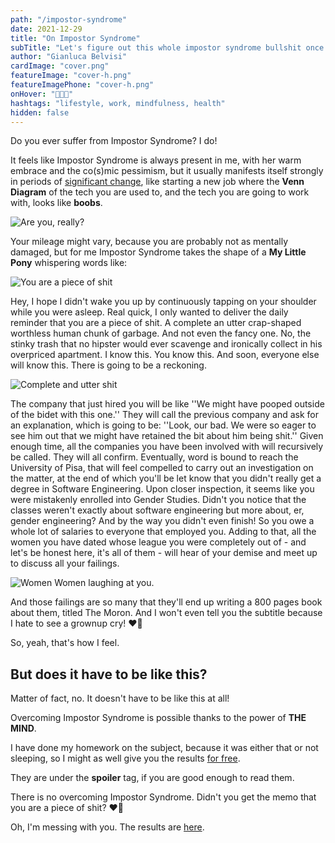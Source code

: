 ```yaml
---
path: "/impostor-syndrome"
date: 2021-12-29
title: "On Impostor Syndrome"
subTitle: "Let's figure out this whole impostor syndrome bullshit once and for all"
author: "Gianluca Belvisi"
cardImage: "cover.png"
featureImage: "cover-h.png"
featureImagePhone: "cover-h.png"
onHover: "🦄🦄🦄"
hashtags: "lifestyle, work, mindfulness, health"
hidden: false
---
```


Do you ever suffer from Impostor Syndrome? I do!

It feels like Impostor Syndrome is always present in me, with her warm embrace and the co(s)mic pessimism, but it usually manifests itself strongly in periods of [significant change](/leaving-king), like starting a new job where the **Venn Diagram** of the tech you are used to, and the tech you are going to work with, looks like **boobs**.

![Are you, really?](impostor_sm.jpg)

Your mileage might vary, because you are probably not as mentally damaged, but for me Impostor Syndrome takes the shape of a **My Little Pony** whispering words like:

![You are a piece of shit](mlp2.png)


<Pony>
    Hey, I hope I didn't wake you up by continuously tapping on your shoulder while you were asleep.
</Pony>
<Pony>
    Real quick, I only wanted to deliver the daily reminder that you are a piece of shit.
</Pony>
<Pony>
    A complete an utter crap-shaped worthless human chunk of garbage.
</Pony>
<Pony>
    And not even the fancy one. No, the stinky trash that no hipster would ever scavenge and ironically collect in his
    overpriced apartment.
</Pony>
<Pony>
    I know this. You know this. And soon, everyone else will know this.
</Pony>
<Pony>
    There is going to be a reckoning.
</Pony>

![Complete and utter shit](mlp3.png)

<Pony>
    The company that just hired you will be like ''We might have pooped outside of the bidet with this one.''
</Pony>
<Pony>
    They will call the previous company and ask for an explanation, which is going to be: ''Look, our bad. We were
    so eager to see him out that we might have retained the bit about him being shit.''
</Pony>
<Pony>
    Given enough time, all the companies you have been involved with will recursively be called. They will all confirm.
</Pony>
<Pony>
    Eventually, word is bound to reach the University of Pisa, that will feel compelled to carry out an investigation
    on the matter, at the end of which you'll be let know that you didn't really get a degree in Software Engineering.
</Pony>
<Pony>
    Upon closer inspection, it seems like you were mistakenly enrolled into Gender Studies. Didn't you notice that the
    classes weren't exactly about software engineering but more about, er, gender engineering?
</Pony>
<Pony>
    And by the way you didn't even finish! So you owe a whole lot of salaries to everyone that employed you.
</Pony>
<Pony>
    Adding to that, all the women you have dated whose league you were completely out of - and let's be honest here,
    it's all of them - will hear of your demise and meet up to discuss all your failings.
</Pony>

![Women](women.jpg)
<FigureLabel>Women laughing at you.</FigureLabel>

<Pony>
    And those failings are so many that they'll end up writing a 800 pages book about them, titled The Moron.
</Pony>
<Pony>
    And I won't even tell you the subtitle because I hate to see a grownup cry!
</Pony>
<Pony>
    ❤️🦄
</Pony>

So, yeah, that's how I feel.

## But does it have to be like this?

Matter of fact, no. It doesn't have to be like this at all!

Overcoming Impostor Syndrome is possible thanks to the power of **THE MIND**.

I have done my homework on the subject, because it was either that or not sleeping, so I might as well give you the results [for free](https://paypal.me/gianlucabelvisi).

They are under the **spoiler** tag, if you are good enough to read them.

<Spoiler>
    <p>
        <Pony>
            There is no overcoming Impostor Syndrome. Didn't you get the memo that you are a piece of shit?
        </Pony>
        <Pony>
            ❤️🦄
        </Pony>
    </p>
    <p>
        Oh, I'm messing with you. The results are <a href="/overcoming-impostor-syndrome">here</a>.
    </p>
</Spoiler>


